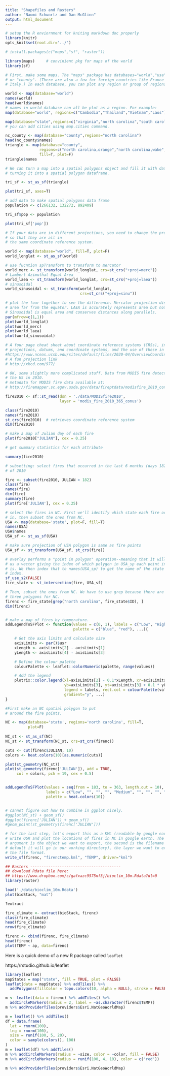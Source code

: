```yaml
---
title: "Shapefiles and Rasters"
author: "Naomi Schwartz and Dan McGlinn"
output: html_document
---
```


```r
# setup the R enviornment for kniting markdown doc properly
library(knitr)
opts_knit$set(root.dir='../')
```
```r
# install.packages(c("maps","sf", "raster"))

library(maps)     # convinient pkg for maps of the world
library(sf)

# First, make some maps. The "maps" package has databases="world","usa","state",
# or "county". (There are also a few for foreign countries like France and
# Italy.) In each database, you can plot any region or group of regions.

world <- map(database="world")
names(world)
head(world$names)
# names in world database can all be plot as a region. For example:
map(database="world", regions=c("Cambodia","Thailand","Vietnam","Laos"))

map(database="state",regions=c("virginia","north carolina","south carolina"))
# you can add cities using map.cities command.

nc_county <- map(database="county",regions="north carolina")
head(nc_county$names)
triangle <- map(database="county",
               regions=c("north carolina,orange","north carolina,wake","north carolina,durham"),
               fill=T, plot=F)
triangle$names

# We can turn a map into a spatial polygons object and fill it with data,
# turning it into a spatial polygon dataframe.

tri_sf <- st_as_sf(triangle)

plot(tri_sf, axes=T)

# add data to make spatial polygons data frame
population <- c(266132, 132272, 892409) 

tri_sf$pop <- population

plot(tri_sf['pop'])

# If your data are in different projections, you need to change the projection
# so that they are all in 
# the same coordinate reference system.

world <- map(database="world", fill=T, plot=F)
world_longlat <- st_as_sf(world) 

# use fucntion spTransform to transform to mercator
world_merc <- st_transform(world_longlat, crs=st_crs("+proj=merc"))
# Lambert Azimuthal Equal Area
world_laea <- st_transform(world_longlat, crs=st_crs("+proj=laea"))
# sinusoidal
world_sinusoidal <- st_transform(world_longlat,
                                 crs=st_crs("+proj=sinu"))

# plot the four together to see the difference. Mercator projection distorts
# area far from the equator. LAEA is accurately represents area but not angles.
# Sinusoidal is equal area and conserves distances along parallels.
par(mfrow=c(1,1))
plot(world_longlat)
plot(world_merc)
plot(world_laea)
plot(world_sinusoidal)

# A four page cheat sheet about coordinate reference systems (CRSs), including
# projections, datums, and coordinate systems, and the use of these in R.
#https://www.nceas.ucsb.edu/sites/default/files/2020-04/OverviewCoordinateReferenceSystems.pdf
# A fun projection link
# http://xkcd.com/977/

# OK, some slightly more complicated stuff. Data from MODIS fire detections in
# the US in 2010.
# metadata for MODIS fire data available at:
# http://firemapper.sc.egov.usda.gov/data/fireptdata/modisfire_2010_conus.htm

fire2010 <- sf::st_read(dsn = './data/MODISfire2010',
                        layer = 'modis_fire_2010_365_conus')

class(fire2010)
names(fire2010)  
st_crs(fire2010)  # retrieves coordinate reference system
dim(fire2010)

# make a map of Julian day of each fire
plot(fire2010["JULIAN"], cex = 0.25)

# get summary statistics for each attribute

summary(fire2010)

# subsetting: select fires that occurred in the last 6 months (days 182 to 365)
# of 2010

fire <- subset(fire2010, JULIAN > 182)
class(fire)
names(fire)
dim(fire)
summary(fire)
plot(fire['JULIAN'], cex = 0.25)

# select the fires in NC. First we'll identify which state each fire occurred
# in, then subset the ones from NC. 
USA <- map(database='state', plot=F, fill=T)
names(USA)
USA$names
USA_sf <- st_as_sf(USA)

# make sure projection of USA polygon is same as fire points
USA_sf <- st_transform(USA_sf, st_crs(fire))

# overlay performs a "point in polygon" operation--meaning that it will return
# us a vector giving the index of which polygon in USA_sp each point in firehot
# is. We then index that to names(USA_sp) to get the name of the state for that
# index.
sf_use_s2(FALSE)
fire_state <- st_intersection(fire, USA_sf)

# Then, subset the ones from NC. We have to use grep because there are actually
# three polygons for NC.
firenc <- fire_state[grep("north carolina", fire_state$ID), ]
dim(firenc)


# make a map of fires by temperature. 
addLegendToSFPlot <- function(values = c(0, 1), labels = c("Low", "High"), 
                              palette = c("blue", "red"), ...){

    # Get the axis limits and calculate size
    axisLimits <- par()$usr
    xLength <- axisLimits[2] - axisLimits[1]
    yLength <- axisLimits[4] - axisLimits[3]

    # Define the colour palette
    colourPalette <- leaflet::colorNumeric(palette, range(values))

    # Add the legend
    plotrix::color.legend(xl=axisLimits[2] - 0.1*xLength, xr=axisLimits[2],
                          yb=axisLimits[3], yt=axisLimits[3] + 0.1 * yLength,
                          legend = labels, rect.col = colourPalette(values), 
                          gradient="y", ...)
}

#First make an NC spatial polygon to put
# around the fire points.

NC <- map(database='state', regions='north carolina', fill=T,
          plot=F)
                            
NC_st <- st_as_sf(NC)
NC_st <- st_transform(NC_st, crs=st_crs(firenc))

cuts <- cut(firenc$JULIAN, 10)
colors <- heat.colors(10)[as.numeric(cuts)] 

plot(st_geometry(NC_st))
plot(st_geometry(firenc['JULIAN']), add = TRUE,
     col = colors, pch = 19, cex = 0.5)


addLegendToSFPlot(values = seq(from = 183, to = 363, length.out = 10), 
                  labels = c("Low", "", "", "", "Medium", "", "", "", "", "High"),
                  palette = heat.colors(10))


# cannot figure out how to combine in ggplot nicely. 
#ggplot(NC_st) + geom_sf()
#ggplot(firenc['JULIAN']) + geom_sf() 
#geom_point(st_geometry(firenc['JULIAN']))

# for the last step, let's export this as a KML (readable by google earth) using
# write OGR and plot the locations of fires in NC in google earth. The first
# argument is the object we want to export, the second is the filename (by
# default it will go in our working directory), the layer we want to export, and
# the file format.
write_sf(firenc, "firenctemp.kml", "TEMP", driver="kml")

## Rasters ----------------------------------------
## download Rdata file here:
## https://www.dropbox.com/s/gafxazc9575nf3j/bioclim_10m.Rdata?dl=0
library(raster)

load('./data/bioclim_10m.Rdata')
plot(bioStack, "mat")

?extract

fire_climate <- extract(bioStack, firenc)
class(fire_climate)
head(fire_climate)
nrow(fire_climate)

firenc <- cbind(firenc, fire_climate)
head(firenc)
plot(TEMP ~ ap, data=firenc) 
```

Here is a quick demo of a new R package called `leaflet`

https://rstudio.github.io/leaflet

```r
library(leaflet)
mapStates = map("state", fill = TRUE, plot = FALSE)
leaflet(data = mapStates) %>% addTiles() %>%
  addPolygons(fillColor = topo.colors(10, alpha = NULL), stroke = FALSE)
```

```r
m <- leaflet(data = firenc) %>% addTiles() %>%
  addCircleMarkers(radius = 2, label = ~as.character(firenc$TEMP))
m %>% addProviderTiles(providers$Esri.NatGeoWorldMap)
```


```r
m = leaflet() %>% addTiles()
df = data.frame(
  lat = rnorm(100),
  lng = rnorm(100),
  size = runif(100, 5, 20),
  color = sample(colors(), 100)
)
m = leaflet(df) %>% addTiles()
m %>% addCircleMarkers(radius = ~size, color = ~color, fill = FALSE)
m %>% addCircleMarkers(radius = runif(100, 4, 10), color = c('red'))
```

```r
m %>% addProviderTiles(providers$Esri.NatGeoWorldMap)
```
